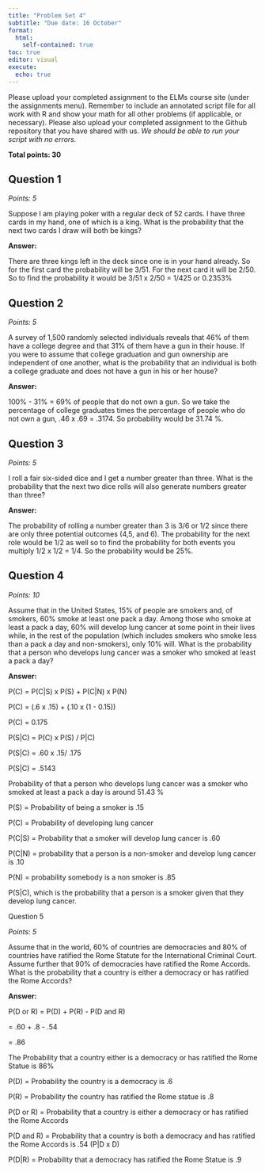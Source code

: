 ```yaml
---
title: "Problem Set 4"
subtitle: "Due date: 16 October"
format: 
  html:
    self-contained: true
toc: true
editor: visual
execute: 
  echo: true
---
```


Please upload your completed assignment to the ELMs course site (under the assignments menu). Remember to include an annotated script file for all work with R and show your math for all other problems (if applicable, or necessary). Please also upload your completed assignment to the Github repository that you have shared with us. *We should be able to run your script with no errors.*

**Total points: 30**

## Question 1

*Points: 5*

Suppose I am playing poker with a regular deck of 52 cards. I have three cards in my hand, one of which is a king. What is the probability that the next two cards I draw will both be kings?

**Answer:**

There are three kings left in the deck since one is in your hand already. So for the first card the probability will be 3/51. For the next card it will be 2/50. So to find the probability it would be 3/51 x 2/50 = 1/425 or 0.2353%

## Question 2

*Points: 5*

A survey of 1,500 randomly selected individuals reveals that 46% of them have a college degree and that 31% of them have a gun in their house. If you were to assume that college graduation and gun ownership are independent of one another, what is the probability that an individual is both a college graduate and does not have a gun in his or her house?

**Answer:**

100% - 31% = 69% of people that do not own a gun. So we take the percentage of college graduates times the percentage of people who do not own a gun, .46 x .69 = .3174. So probability would be 31.74 %.

## Question 3

*Points: 5*

I roll a fair six-sided dice and I get a number greater than three. What is the probability that the next two dice rolls will also generate numbers greater than three?

**Answer:**

The probability of rolling a number greater than 3 is 3/6 or 1/2 since there are only three potential outcomes (4,5, and 6). The probability for the next role would be 1/2 as well so to find the probability for both events you multiply 1/2 x 1/2 = 1/4. So the probability would be 25%.

## Question 4

*Points: 10*

Assume that in the United States, 15% of people are smokers and, of smokers, 60% smoke at least one pack a day. Among those who smoke at least a pack a day, 60% will develop lung cancer at some point in their lives while, in the rest of the population (which includes smokers who smoke less than a pack a day and non-smokers), only 10% will. What is the probability that a person who develops lung cancer was a smoker who smoked at least a pack a day?

**Answer:**

P(C) = P(C\|S) x P(S) + P(C\|N) x P(N)

P(C) = (.6 x .15) + (.10 x (1 - 0.15))

P(C) = 0.175

P(S\|C) = P(C) x P(S) / P\|C)

P(S\|C) = .60 x .15/ .175

P(S\|C) = .5143

Probability of that a person who develops lung cancer was a smoker who smoked at least a pack a day is around 51.43 %

P(S) = Probability of being a smoker is .15

P(C) = Probability of developing lung cancer

P(C\|S) = Probability that a smoker will develop lung cancer is .60

P(C\|N) = probability that a person is a non-smoker and develop lung cancer is .10

P(N) = probability somebody is a non smoker is .85

P(S\|C), which is the probability that a person is a smoker given that they develop lung cancer.

Question 5

*Points: 5*

Assume that in the world, 60% of countries are democracies and 80% of countries have ratified the Rome Statute for the International Criminal Court. Assume further that 90% of democracies have ratified the Rome Accords. What is the probability that a country is either a democracy or has ratified the Rome Accords?

**Answer:**

P(D or R) = P(D) + P(R) - P(D and R)

= .60 + .8 - .54

= .86

The Probability that a country either is a democracy or has ratified the Rome Statue is 86%

P(D) = Probability the country is a democracy is .6

P(R) = Probability the country has ratified the Rome statue is .8

P(D or R) = Probability that a country is either a democracy or has ratified the Rome Accords

P(D and R) = Probability that a country is both a democracy and has ratified the Rome Accords is .54 (P\|D x D)

P(D\|R) = Probability that a democracy has ratified the Rome Statue is .9
